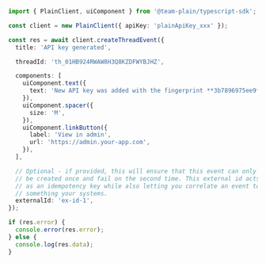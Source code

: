 ```ts
import { PlainClient, uiComponent } from '@team-plain/typescript-sdk';

const client = new PlainClient({ apiKey: 'plainApiKey_xxx' });

const res = await client.createThreadEvent({
  title: 'API key generated',

  threadId: 'th_01HB924RWAW8H3Q8KZDFWYBJHZ',

  components: [
    uiComponent.text({
      text: 'New API key was added with the fingerprint **3b7896975ee9fd15eeb7** with 4 associated roles.',
    }),
    uiComponent.spacer({
      size: 'M',
    }),
    uiComponent.linkButton({
      label: 'View in admin',
      url: 'https://admin.your-app.com',
    }),
  ],

  // Optional - if provided, this will ensure that this event can only
  // be created once and fail on the second time. This external id acts
  // as an idempotency key while also letting you correlate an event to
  // something your systems.
  externalId: 'ex-id-1',
});

if (res.error) {
  console.error(res.error);
} else {
  console.log(res.data);
}
```
